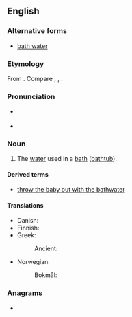 {{also|bath water}}
==English==

===Alternative forms===
* [[bath water]]

===Etymology===
From {{af|en|bath|water}}. Compare {{cog|nl|badwater|t=bathwater}}, {{cog|de|Badewasser|t=bathwater}}, {{cog|sv|badvatten|t=bathwater}}.

===Pronunciation===
* {{a|UK}} {{IPA|en|/ˈbɑːθwɔːtə(ɹ)/}}
* {{a|US}} {{IPA|en|/ˈbæθwɔtɚ/}}

===Noun===
{{en-noun|-|s}}

# The [[water]] used in a [[bath]] ([[bathtub]]).

====Derived terms====
* [[throw the baby out with the bathwater]]

====Translations====
{{trans-top|water used in a bath}}
* Danish: {{t+|da|badevand|n}}
* Finnish: {{t|fi|kylpyvesi}}
* Greek:
*: Ancient: {{t|grc|λῦμα|n}}
{{trans-mid}}
* Norwegian:
*: Bokmål: {{t+|nb|badevann|n}}
{{trans-bottom}}

===Anagrams===
* {{anagrams|en|a=aabehrttw|water bath|water-bath|waterbath}}
